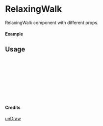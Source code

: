 
<Meta of={RelaxingWalk} title="unDraw/RelaxingWalk" />

# RelaxingWalk

RelaxingWalk component with different props.

#### Example

<Canvas of={RelaxingWalk.Primary} />

## Usage

```ts
import { RelaxingWalk } from "yadl-ui";

const Example = () => {
  return (
      <RelaxingWalk />
  );
};

export default Example;
```

#### Credits
[unDraw](https://undraw.co/illustrations)
